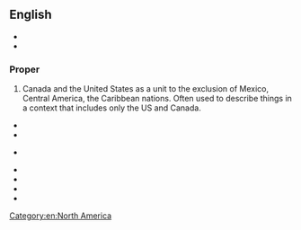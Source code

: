 ==English==

*
*

===Proper ===
{{en-proper noun|head=[[north|North]] [[America]]}}

# {{lb|en|United States|Canada}} Canada and the United States as a unit to the exclusion of Mexico, Central America, the Caribbean nations. Often used to describe things in a context that includes only the US and Canada.

*
*

*

*
*
*
*

[[Category:en:North America]]